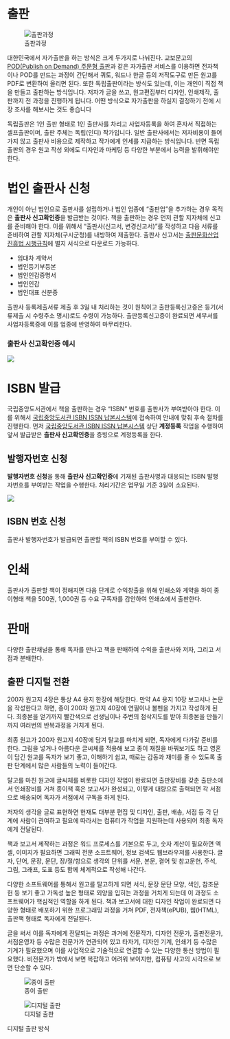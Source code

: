 # 출판


![출판과정](images/pdf-workflow.png)


대한민국에서 자가출판을 하는 방식은 크게 두가지로 나눠진다. 교보문고의 [POD(Publish on Demand) 주문형 출판](https://product.kyobobook.co.kr/pod/main)과 같은 자가출판 서비스를 이용하면 전자책이나 POD를 만드는 과정이 간단해서 쿼토, 워드나 한글 등의 저작도구로 만든 원고를 PDF로 변환하여 올리면 된다. 또한 독립출판이라는 방식도 있는데, 이는 개인이 직접 책을 만들고 출판하는 방식입니다. 저자가 글을 쓰고, 원고편집부터 디자인, 인쇄제작, 출판까지 전 과정을 진행하게 됩니다. 어떤 방식으로 자가출판을 하실지 결정하기 전에 시장 조사를 해보시는 것도 좋습니다

독립출판은 1인 출판 형태로 1인 출판사를 차리고 사업자등록을 하여 혼자서 직접하는 셀프출판이며,
출판 주체는 독립(인디) 작가입니다.
일반 출판사에서는 저자비용이 들어가지 않고 출판사 비용으로 제작하고 작가에게 인세를 지급하는 방식입니다. 
반면 독립출판의 경우 원고 작성 외에도 디자인과 마케팅 등 다양한 부분에서 능력을 발휘해야만 한다.

# 법인 출판사 신청

개인이 아닌 법인으로 출판사를 설립하거나 
법인 업종에 "출판업"을 추가하는 경우 목적은 **출판사 신고확인증**을 발급받는 것이다.
책을 출판하는 경우 먼저 관할 지자체에 신고를 준비해야 한다.
이를 위해서 "출판사(신고서, 변경신고서)"를 작성하고 
다음 서류를 준비하여 관할 지자체(구시군청)를 내방하여 제출한다.
출판사 신고서는 
[출판문화산업 진흥법 시행규칙](https://www.law.go.kr/%EB%B2%95%EB%A0%B9/%EC%B6%9C%ED%8C%90%EB%AC%B8%ED%99%94%EC%82%B0%EC%97%85%EC%A7%84%ED%9D%A5%EB%B2%95%EC%8B%9C%ED%96%89%EA%B7%9C%EC%B9%99)에 별지 서식으로 다운로드 가능하다.

- 임대차 계약서
- 법인등기부등본
- 법인인감증명서
- 법인인감
- 법인대표 신분증


출판사 등록제출서류 제출 후 3일 내 처리하는 것이 원칙이고 출판등록신고증은 등기(서류제출 시 수령주소 명시)로도 수령이 가능하다. 출판등록신고증이 완료되면 세무서를 사업자등록증에 이를 업종에 반영하여 마무리한다.

::: {.callout-note collapse="true"}
### 출판사 신고확인증 예시

![](images/publishing_license.jpg)
:::

# ISBN 발급

국립중앙도서관에서 책을 출판하는 경우 "ISBN" 번호를 출판사가 부여받아야 한다.
이를 위해서 [국립중앙도서관 ISBN ISSN 납본시스템](https://www.nl.go.kr/seoji/)에 접속하여 안내에 맞춰 후속 절차를 진행한다. 먼저 [국립중앙도서관 ISBN ISSN 납본시스템](https://www.nl.go.kr/seoji/) 상단 **계정등록** 작업을 수행하여 앞서 발급받은 **출판사 신고확인증**을 증빙으로 계정등록을 한다.

## 발행자번호 신청

**발행자번호 신청**을 통해 **출판사 신고확인증**에 기재된 출판사명과 대응되는 ISBN 발행자번호를 부여받는 작업을 수행한다. 처리기간은 업무일 기준 3일이 소요된다.

![](images/publisher_isbn.png)

## ISBN 번호 신청

출판사 발행자번호가 발급되면 출판할 책의 ISBN 번호를 부여할 수 있다.

# 인쇄

출판사가 출판할 책이 정해지면 다음 단계로 수익창출을 위해 인쇄소와 계약을 하여 
종이형태 책을 500권, 1,000권 등 수요 구독자를 감안하여 인쇄소에서 출판한다.

# 판매

다양한 출판채널을 통해 독자를 만나고 책을 판매하여 수익을 출판사와 저자, 
그리고 서점과 분배한다.





## 출판 디지털 전환
 
200자 원고지 4장은 통상 A4 용지 한장에 해당한다. 만약 A4 용지 10장 보고서나 논문을 작성한다고 하면, 종이 200자 원고지 40장에 연필이나 볼펜을 가지고 작성하게 된다. 최종본을 얻기까지 빨간색으로 선생님이나 주변의 첨삭지도를 받아 최종본을 만들기까지 여러번의 반복과정을 거치게 된다.

최종 원고가 200자 원고지 40장에 담겨 탈고를 마치게 되면, 독자에게 다가갈 준비를 한다. 그림을 넣거나 아름다운 글씨체를 적용해 보고 종이 재질을 바꿔보기도 하고 영혼이 담긴 원고를 독자가 보기 좋고, 이해하기 쉽고, 때로는 감동과 재미를 줄 수 있도록 출판 단계에서 많은 사람들의 노력이 들어간다.

탈고를 마친 원고에 글씨체를 비롯한 디자인 작업이 완료되면 출판장비를 갖춘 출판소에서 인쇄장비를 거쳐 종이책 혹은 보고서가 완성되고, 이렇게 대량으로 출력되면 각 서점으로 배송되어 독자가 서점에서 구독을 하게 된다.

저자의 생각을 글로 표현하면 현재도 대부분 편집 및 디자인, 출판, 배송, 서점 등 각 단계에 사람이 관여하고 필요에 따라서는 컴퓨터가 작업을 지원하는데 사용되어 최종 독자에게 전달된다.

책과 보고서 제작하는 과정은 워드 프로세스를 기본으로 두고, 숫자 계산이 필요하면 엑셀, 이미지가 필요하면 그래픽 전문 소프트웨어, 정보 검색도 웹브라우져를 사용한다. 글자, 단어, 문장, 문단, 장/절/항으로 생각의 단위를 서문, 본문, 결어 및 참고문헌, 주석, 그림, 그래프, 도표 등도 함께 체계적으로 작성해 나간다.

다양한 소프트웨어를 통해서 원고를 탈고하게 되면 서식, 문장 문단 모양, 색인, 참조문헌 등 보기 좋고 가독성 높은 형태로 외양을 입히는 과정을 거치게 되는데 이 과정도 소프트웨어가 핵심적인 역할을 하게 된다. 책과 보고서에 대한 디자인 작업이 완료되면 다양한 형태로 배포하기 위한 프로그래밍 과정을 거쳐 PDF, 전자책(ePUB), 웹(HTML), 출판책 형태로 독자에게 전달된다.

글을 써서 이를 독자에게 전달되는 과정은 과거에 전문작가, 디자인 전문가, 출판전문가, 서점운영자 등 수많은 전문가가 연관되어 있고 타자기, 디자인 기계, 인쇄기 등 수많은 기계가 필요했으며 이를 사업적으로 기술적으로 연결할 수 있는 다양한 통신 방법이 필요했다. 비전문가가 밖에서 보면 복잡하고 어려워 보이지만, 컴퓨팅 사고의 시각으로 보면 단순할 수 있다.
 


::: {#fig-pdf layout-ncol=1}

![종이 출판](images/pdf-analog.png)

![디지털 출판](images/pdf-digital.png)

디지털 출판 방식

:::







